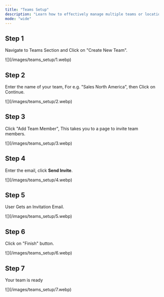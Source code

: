 ```yaml
---
title: "Teams Setup"
description: "Learn how to effectively manage multiple teams or locations using the team feature."
mode: "wide"
---
```


## Step 1

Navigate to Teams Section and Click on "Create New Team".

<Frame>
  ![](/images/teams_setup/1.webp)
</Frame>

## Step 2

Enter the name of your team, For e.g. "Sales North America", then Click on Continue.

<Frame>
  ![](/images/teams_setup/2.webp)
</Frame>

## Step 3

Click "Add Team Member", This takes you to a page to invite team members.

<Frame>
  ![](/images/teams_setup/3.webp)
</Frame>

## Step 4

Enter the email, click **Send Invite**.

<Frame>
  ![](/images/teams_setup/4.webp)
</Frame>

## Step 5

User Gets an Invitation Email.

<Frame>
  ![](/images/teams_setup/5.webp)
</Frame>

## Step 6

Click on "Finish" button.

<Frame>
  ![](/images/teams_setup/6.webp)
</Frame>

## Step 7

Your team is ready

<Frame>
  ![](/images/teams_setup/7.webp)
</Frame>